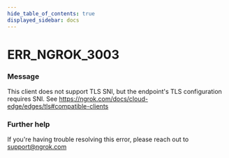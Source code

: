 ```yaml
---
hide_table_of_contents: true
displayed_sidebar: docs
---
```



# ERR_NGROK_3003

### Message

This client does not support TLS SNI, but the endpoint's TLS configuration requires SNI. See https://ngrok.com/docs/cloud-edge/edges/tls#compatible-clients

<ErrorDetails error="err_ngrok_3003" />

### Further help

If you're having trouble resolving this error, please reach out to [support@ngrok.com](mailto:support@ngrok.com?subject=Help%20with%20ERR_NGROK_3003)

